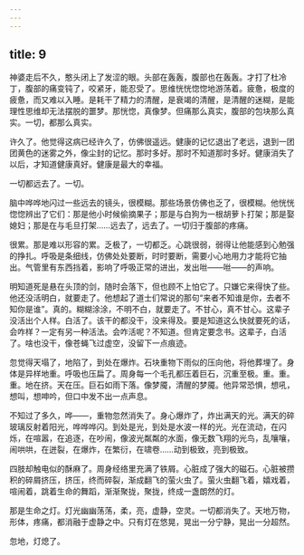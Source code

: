 ```yaml
---
---
---
```

title: 9
---



神婆走后不久，憨头闭上了发涩的眼。头部在轰轰，腹部也在轰轰。才打了杜冷丁，腹部的痛变钝了，咬紧牙，能忍受了。思维恍恍惚惚地游荡着。疲惫，极度的疲惫，而又难以入睡。是耗干了精力的清醒，是衰竭的清醒，是清醒的迷糊，是能理性思维却无法摆脱的噩梦。那恍惚，真像梦。但痛那么真实，腹部的包块那么真实。一切，都那么真实。

许久了。他觉得这病已经许久了，仿佛很遥远。健康的记忆退出了老远，退到一团团黄色的迷雾之外，像尘封的记忆。那时多好。那时不知道那时多好。健康消失了以后，才知道健康真好。健康是最大的幸福。

一切都远去了。一切。

脑中哗哗地闪过一些远去的镜头，很模糊。那些场景仿佛也乏了，很模糊。他恍恍惚惚辨出了它们：那是他小时候偷摘果子；那是与白狗为一根胡萝卜打架；那是娶媳妇；那是在与毛旦打架……远去了，远去了。一切归于腹部的疼痛。

很累。那是难以形容的累。乏极了，一切都乏。心跳很弱，弱得让他能感到心勉强的挣扎。呼吸是条细线，仿佛处处要断，时时要断，需要小心地用力才能将它抽出。气管里有东西挡着，影响了呼吸正常的进出，发出咝——咝——的声响。

明知道死是悬在头顶的剑，随时会落下，但也顾不上怕它了。只嫌它来得快了些。他还没活明白，就要走了。他想起了道士们常说的那句“来者不知谁是你，去者不知你是谁”。真的。糊糊涂涂，不明不白，就要走了。不甘心，真不甘心。这辈子没活出个人样。白活了。该干的都没干，没来得及。要是知道这么快就要死的话，会咋样？一定有另一种活法。会咋活呢？不知道。但肯定要念书。这辈子，白活了。啥也没干，像苍蝇飞过虚空，没留下一点痕迹。

忽觉得天塌了，地陷了，到处在爆炸。石块重物下雨似的压向他，将他葬埋了。身体是异样地重。呼吸也压扁了。周身每一个毛孔都压着巨石，沉重至极。重。重。重。地在挤。天在压。巨石如雨下落。像梦魇，清醒的梦魇。他异常恐惧，想吼，想叫，想呻吟，但口中发不出一点声息。

不知过了多久，哗——，重物忽然消失了。身心爆炸了，炸出满天的光。满天的碎玻璃反射着阳光，哗哗哗闪。到处是光，到处是水波一样的光。光在流动，在闪烁，在喧嚣，在追逐，在吵闹，像波光粼粼的水面，像无数飞翔的光鸟，乱嚷嚷，闹哄哄，在迸裂，在爆炸，在繁衍，在啸卷……动到极致，亮到极致。

四肢却触电似的酥麻了。周身经络里充满了铁屑。心脏成了强大的磁石。心脏被攒积的碎屑挤压，挤压，终而碎裂，渐成翻飞的萤火虫了。萤火虫翻飞着，嬉戏着，喧闹着，跳着生命的舞蹈，渐渐聚拢，聚拢，终成一盏朗然的灯。

那是生命之灯。灯光幽幽荡荡，柔，亮，虚静，空灵。一切都消失了。天地万物，形体，疼痛，都消融于虚静之中。只有灯在悠晃，晃出一分宁静，晃出一分超然。

忽地，灯熄了。